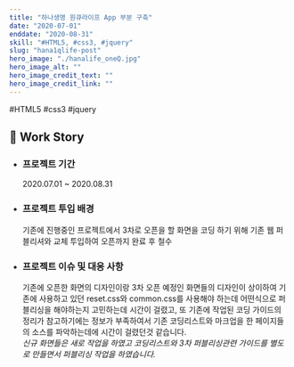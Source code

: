 ```yaml
---
title: "하나생명 원큐라이프 App 부분 구축"
date: "2020-07-01"
enddate: "2020-08-31"
skill: "#HTML5, #css3, #jquery"
slug: "hana1qlife-post"
hero_image: "./hanalife_oneQ.jpg"
hero_image_alt: ""
hero_image_credit_text: ""
hero_image_credit_link: ""
---
```


<div className="badge-wrap">
  <span className="badge badge-html">#HTML5</span>
  <span className="badge badge-css">#css3</span>
  <span className="badge badge-javscript">#jquery</span>
</div>

## 🎤 Work Story

- ### 프로젝트 기간

  2020.07.01 ~ 2020.08.31

- ### 프로젝트 투입 배경

  기존에 진행중인 프로젝트에서 3차로 오픈을 할 화면을 코딩 하기 위해 기존 웹 퍼블리셔와 교체 투입하여 오픈까지 완료 후 철수

- ### 프로젝트 이슈 및 대응 사항

  기존에 오픈한 화면의 디자인이랑 3차 오픈 예정인 화면들의 디자인이 상이하여 기존에 사용하고 있던 reset.css와 common.css를 사용해야 하는데 어떤식으로 퍼블리싱을 해야하는지 고민하는데 시간이 걸렸고, 또 기존에 작업된 코딩 가이드의 정리가 참고하기에는 정보가 부족하여서 기존 코딩리스트와 마크업을 한 페이지들의 소스를 파악하는데에 시간이 걸렸던것 같습니다. <br/>
  _신규 화면들은 새로 작업을 하였고 코딩리스트와 3차 퍼블리싱관련 가이드를 별도로 만들면서 퍼블리싱 작업을 하였습니다._
